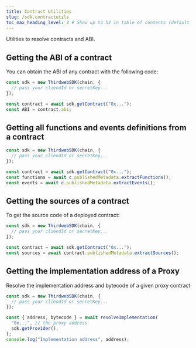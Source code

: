 ```yaml
---
title: Contract Utilities
slug: /sdk.contractutils
toc_max_heading_level: 2 # Show up to h2 in table of contents (default is up to h3)
---
```


Utilities to resolve contracts and ABI.

## Getting the ABI of a contract

You can obtain the ABI of any contract with the following code:

```ts
const sdk = new ThirdwebSDK(chain, {
  // pass your cliendId or secretKey...
});

const contract = await sdk.getContract("0x...");
const ABI = contract.abi;
```

## Getting all functions and events definitions from a contract

```ts
const sdk = new ThirdwebSDK(chain, {
  // pass your cliendId or secretKey...
});

const contract = await sdk.getContract("0x...");
const functions = await c.publishedMetadata.extractFunctions();
const events = await c.publishedMetadata.extractEvents();
```

## Getting the sources of a contract

To get the source code of a deployed contract:

```ts
const sdk = new ThirdwebSDK(chain, {
  // pass your cliendId or secretKey...
});

const contract = await sdk.getContract("0x...");
const sources = await contract.publishedMetadata.extractSources();
```

## Getting the implementation address of a Proxy

Resolve the implementation address and bytecode of a given proxy contract

```ts
const sdk = new ThirdwebSDK(chain, {
  // pass your cliendId or secretKey...
});

const { address, bytecode } = await resolveImplementation(
  "0x...", // the proxy address
  sdk.getProvider(),
);
console.log("Implementation address", address);
```
